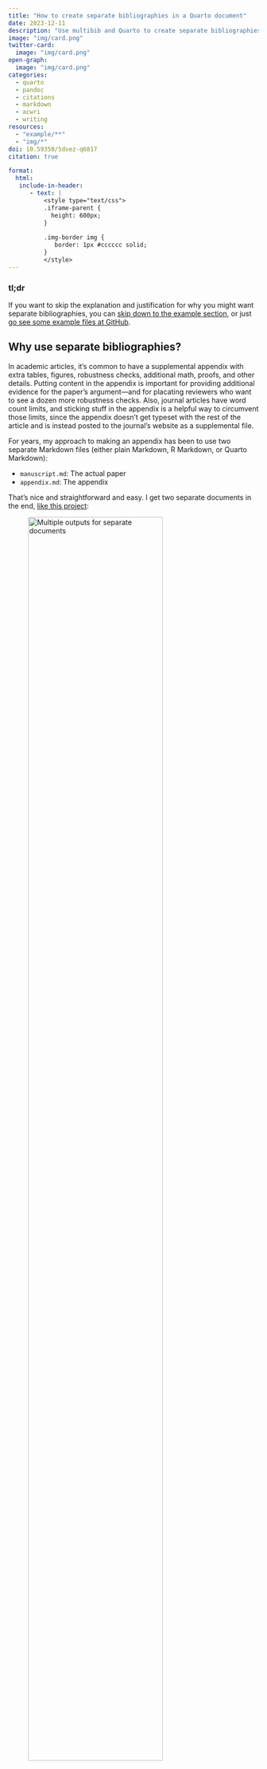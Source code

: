 ```yaml
---
title: "How to create separate bibliographies in a Quarto document"
date: 2023-12-11
description: "Use multibib and Quarto to create separate bibliographies for a document and an appendix"
image: "img/card.png"
twitter-card:
  image: "img/card.png"
open-graph:
  image: "img/card.png"
categories:
  - quarto
  - pandoc
  - citations
  - markdown
  - acwri
  - writing
resources:
  - "example/**"
  - "img/*"
doi: 10.59350/5dvez-q6817
citation: true

format:
  html:
   include-in-header:
      - text: |
          <style type="text/css">
          .iframe-parent {
            height: 600px;
          }
          
          .img-border img {
             border: 1px #cccccc solid;
          }
          </style>
---
```


::: {.callout-note}
### tl;dr

If you want to skip the explanation and justification for why you might want separate bibliographies, you can [skip down to the example section](#how-to-get-quarto-to-work-with-multiple-bibliographies), or just [go see some example files at GitHub](https://github.com/andrewheiss/multibib-testing).
:::

## Why use separate bibliographies?

In academic articles, it's common to have a supplemental appendix with extra tables, figures, robustness checks, additional math, proofs, and other details. Putting content in the appendix is important for providing additional evidence for the paper's argument—and for placating reviewers who want to see a dozen more robustness checks. Also, journal articles have word count limits, and sticking stuff in the appendix is a helpful way to circumvent those limits, since the appendix doesn't get typeset with the rest of the article and is instead posted to the journal's website as a supplemental file.

For years, my approach to making an appendix has been to use two separate Markdown files (either plain Markdown, R Markdown, or Quarto Markdown):

- `manuscript.md`: The actual paper
- `appendix.md`: The appendix

That's nice and straightforward and easy. I get two separate documents in the end, [like this project](https://stats.andrewheiss.com/cautioning-canary/):

![Multiple outputs for separate documents](img/multiple-outputs.png){width=80% .img-border}

Using separate files also lets me find the word count for the manuscript without needing to account for the appendix (like with my [Quarto word count extension](https://github.com/andrewheiss/quarto-wordcount)).

The biggest downside to this system, though, is that it's impossible to reference the appendix from the manuscript. A magical feature of pandoc (and Quarto in particular) is its ability to [cross reference](https://quarto.org/docs/authoring/cross-references.html) tables, figures, equations, sections, and other content in your document. I can write something like this:

``` default
See @fig-results and @tbl-details for the results.
```

…which turns into this when rendering the document:

> See Figure 1 and Table 1 for the results.

Those numbers are automatically incremented, so it might say "Figure 4" if you have images earlier in the document. The numbers can have hyperlinks added to them so you can jump to the corresponding figure or table, and if you're using rendering to HTML with Quarto, you also get a neat little preview popup when you hover over the link:

![Popup hover preview](img/hover-reference.png){width=80% .img-border}

However, you cannot cross reference content that is in a separate file. For instance, if I'm writing in `manuscript.qmd` and I have a table in `appendix.qmd` named `tbl-extra-details`, if I write this:

``` default
See @fig-results and @tbl-details for the results, and @tbl-extra-details for complete details.
```

…I'll get this when rendering:

> See Figure 1 and Table 1 for the results, and **?tbl-extra-details** for complete details.

My only way of fixing this has been to manually type the number of the appendix table:

``` default
See @fig-results and @tbl-details for the results, and Table A1 for complete details.
```

…but this is annoying because (1) if I rearrange any of the content in the appendix, that table might not be A1 anymore, and (2) there's no neat automatic hyperlink to Table A1. 

The manuscript and appendix documents can't see each other, so there's no way to make them talk to each other when generating cross references.

Quarto has a good solution for this for longer documents: [the Quarto book format](https://quarto.org/docs/books/). A Quarto book is a special kind of website where you can maintain separate .qmd files (like `chapter1.qmd`, `chapter2.qmd`, `appendix.qmd`, etc.), and when you render, the documents *can* see each other, so you can refer to content in other documents.

That's great for books, and it could theoretically work for shorter documents like articles—make a single-chapter "book" where `manuscript.qmd` is the first chapter and `appendix.qmd` is the appendix. However, there are some issues when rendering to PDF—[see "Approach 2" at this discussion here](https://github.com/quarto-dev/quarto-cli/discussions/4581).

An easier solution would be to keep all the content in the same Markdown file and put the appendix stuff at the end under a heading like `# Appendix`. That way you don't have to worry about getting multiple documents to see each other and cross-referencing works just fine. Quarto even [has a neat feature](https://quarto.org/docs/authoring/appendices.html) where it can generate an end-of-the-document appendix for you. And my [Quarto word count extension](https://github.com/andrewheiss/quarto-wordcount) has the ability to count the words in the appendix separately from the rest of the document.

[In one paper I have under review](https://stats.andrewheiss.com/silent-skywalk/notebook/manuscript.html), the journal doesn't consider the bibliography as part of the overall word count (YAY), so I was able to include the appendix in the same document and cross reference the figures and tables in the appendix from the main document. It was *so nice* to not worry about two documents. I wrote this:

``` default
We present the posterior distributions of the marginal means and AMCEs
for each of our experimental conditions in @fig-all-results and provide 
posterior medians, credible intervals, and other model diagnostics in 
@apptbl-all-results and @apptbl-coefs-orig.
```

…and thanks to [Quarto's new ability to have custom cross reference types](https://quarto.org/docs/authoring/cross-references-custom.html#example-supplemental-figures), I got this when rendering:

> We present the posterior distributions of the marginal means and AMCEs for each of our experimental conditions in Figure 1 and provide posterior medians, credible intervals, and other model diagnostics in Table A5 and Table A8.

Holy grail achieved!

Except not quite.

[In another paper I wrapped up last week](https://stats.andrewheiss.com/compassionate-clam/), the bibliography counted as part of the total word count, and I had citations in the appendix and they were getting added to the main document's word count and inflating it. So I had to resort to my old process of using two files: one for the manuscript and one for the appendix. To cross reference stuff, I had to type the figure and table names manually. Boooo.

Fortunately smarter people than me have developed [`multibib`](https://github.com/pandoc-ext/multibib), a pandoc extension that allows you to have multiple bibliographies and place them in separate locations in the document. That means I can theoretically create a main references list and a separate appendix references list, and any references I have in the appendix won't get included in the main list and won't add to the word count of the actual document.

Getting the extension to work with Quarto requires a little bit of extra work, with some extra settings in the YAML metadata, but it works!

Holy grail *actually* achieved!

## How to get Quarto to work with multiple bibliographies

Instead of explaining each step in detail, I'll just [link to a complete example at GitHub](https://github.com/andrewheiss/multibib-testing). Go clone or download the project there to see everything.

::: {.callout-tip}
### Complete example

[Download the complete example from GitHub.](https://github.com/andrewheiss/multibib-testing)
:::

**IMPORTANT: This only works with Quarto 1.4**, which is currently a pre-release. [You can download it from GitHub](https://github.com/quarto-dev/quarto-cli/releases).

The example project has a couple Quarto extensions included in it already, but if you're making a project from scratch and you want to both use multiple bibliographies and count words, install the [`multibib`](https://github.com/pandoc-ext/multibib) and [`quarto-wordcount`](https://github.com/andrewheiss/quarto-wordcount) extensions from your terminal:

``` bash
quarto add pandoc-ext/multibib
quarto add andrewheiss/quarto-wordcount
```

Here's what the final rendered document looks like:

::: {.column-screen-inset-right .iframe-parent}

```{=html}
<iframe src="example/example-basic.html" frameborder="0" style="overflow:hidden;height:90%;width:100%;border:2px solid #ccc;" height="90%" width="100%" name="example"></iframe>
```

:::

### Bibliography as list

Notice how the YAML uses this to define the separate bibliography files:

``` yaml
bibliography:
  main: references.json
  appendix: appendix.json
```

This makes Quarto mad (see [this](https://github.com/pandoc-ext/multibib/issues/9) and [this](https://github.com/quarto-dev/quarto-cli/discussions/7642)):

![YAML validation error](img/validation-error.png){width=60%}

This is because Quarto enforces a strict schema for all its YAML settings and tries to make you input correct data for the different settings. It also makes it so that tab completion of the different settings works really well. It's a Good Thing. Technically, Quarto wants the `bibliography` setting to be a string, or the name of a file with the references. It doesn't want to work with a list of strings.

To get around this, we need to turn off the YAML validation. RStudio and Visual Studio Code will still warn that the syntax is wrong, but the document will render.

Alternatively, [there's a fork of multibib](https://github.com/Mellich/pandoc-multibib) that uses separate keys like this

``` yaml
bibliography_main: blah.bib
bibliography_appendix: blah.bib
```

### Fenced divs with IDs

To get the reference lists to appear where you want them in your document, you have to include [fenced divs](https://pandoc.org/MANUAL.html#divs-and-spans) with the id of each of the bibliographies. Put them wherever you want in your document and the corresponding reference list will go there.

``` default
Here's the main references list:

::: {#refs-main}
:::

Here's the appendix references list:

::: {#refs-appendix}
:::
```

### Disable citeproc

Pandoc uses citeproc to process citations and convert them to whatever style you're using (Chicago, APA, MLA, etc). For the multiple bibliography extension to work, pandoc has to see the different bibliography entries before they're converted into text—the extension does its magic sorting and dividing and *then* runs each of the separated reference lists through citeproc. So we need to turn it off, since multibib does it on its own.

``` yaml
citeproc: false
```

### Define custom cross reference types

To get number prefixes like "Figure A2" and "Table A3", we need to define [custom cross reference types](https://quarto.org/docs/authoring/cross-references-custom.html#example-supplemental-figures):

``` yaml
crossref:
  custom:
    - kind: float
      key: apptbl
      latex-env: apptbl
      reference-prefix: Table A
      space-before-numbering: false
      latex-list-of-description: Appendix Table
```

We can then use things like `@apptbl-whatever` and get automatic "A" prefixes.

### Counting words

This magically works with [my word count extension](https://github.com/andrewheiss/quarto-wordcount)! As long we specify it as a filter *after* the multibib filter, everything will work. 

``` yaml
# Use the multibib and word count extensions
filters:
  - at: pre-render
    path: "_extensions/pandoc-ext/multibib/multibib.lua"
  - at: pre-render
    path: "_extensions/andrewheiss/wordcount/wordcount.lua"
```

We'll get this output in the terminal:

``` default
83 in the main text + references, with 70 in the appendix
---------------------------------------------------------
26 words in text body
57 words in reference section
70 words in appendix section
```

We only have to make one modification to the word count Lua filter (`wordcount.lua`). Ordinarily, when rendering to HTML, the reference list appears in a div with the id `refs`, so my extension looks for a block with the `refs` ID:

``` lua
function is_ref_div (blk)
   return (blk.t == "Div" and blk.identifier == "refs")
end
```

Since the main reference list now gets inserted into a div with the id `refs-main`, the script needs to change:

``` lua
function is_ref_div (blk)
   return (blk.t == "Div" and blk.identifier == "refs-main")
end
```

If I were better at Lua, I could probably figure out a way to make that reference div setting more robust or maybe even configurable (like a YAML key named `wordcount-refs-id` or something? idk). For now, I'm fine just manually changing the Lua script as needed.

## Caveats and downsides

### Extra warnings I can't turn off

One slightly annoying downside to this approach is that in the terminal output, every citation is seen as missing:

``` default
[WARNING] Citeproc: citation Stan-2-26-1 not found
[WARNING] Citeproc: citation rproject-4-3-1 not found
[WARNING] Citeproc: citation Lovelace1842 not found
[WARNING] Citeproc: citation Turing1936 not found
```

That's probably due the ordering of the filter (see [this](https://github.com/quarto-dev/quarto-cli/discussions/7642#discussioncomment-7631536))—it's getting run at some incorrect point in the whole Quarto rendering process.

I don't know how to fix it though, so for now I'm just living with the warnings :(

I'd love to figure this out someday though!

### Manually separating the PDF

In the example Quarto file, I added a `\newpage` before the appendix section so that the appendix would start on a new page. Most journal submission sites require that you upload separate documents for the main manuscript and the appendix. 

To do this, I open the rendered PDF in Acrobat or macOS Preview and drag the appendix section out manually.

I suppose I could automate it somehow with a command line tool like [pdftk](https://www.pdflabs.com/tools/pdftk-the-pdf-toolkit/):

``` bash
# Extract pages 1-5
pdftk manuscript.pdf cat 1-5 output actual-paper.pdf

# Extract pages 6-9
pdftk manuscript.pdf cat 6-9 output appendix.pdf
```

But programmatically figuring out those page ranges seems too hard and not worth the effort—following [xkcd's automation chart](https://xkcd.com/1205/), it won't save any time.
